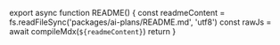 
<README />

export async function README() {
  const readmeContent = fs.readFileSync('packages/ai-plans/README.md', 'utf8')
  const rawJs = await compileMdx(`
  ${readmeContent}
  `)
  return <MDXRemote compiledSource={rawJs} components={{}} />
}
